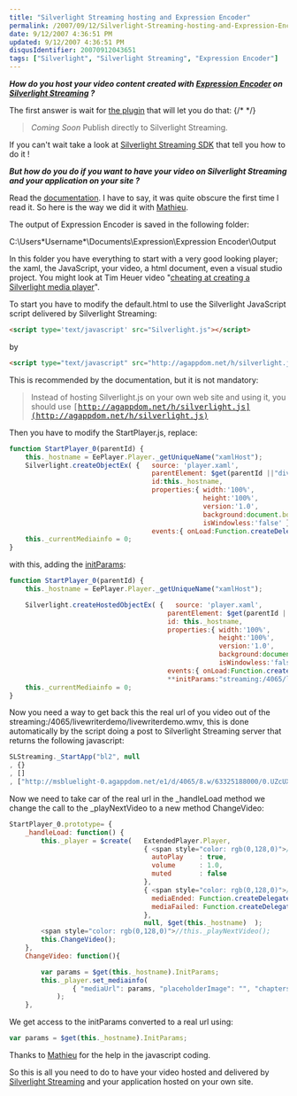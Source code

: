 ```yaml
---
title: "Silverlight Streaming hosting and Expression Encoder"
permalink: /2007/09/12/Silverlight-Streaming-hosting-and-Expression-Encoder/
date: 9/12/2007 4:36:51 PM
updated: 9/12/2007 4:36:51 PM
disqusIdentifier: 20070912043651
tags: ["Silverlight", "Silverlight Streaming", "Expression Encoder"]
---
```

***How do you host your video content created with ***[***Expression Encoder***](http://www.microsoft.com/expression/products/overview.aspx?key=encoder)*** on ***[***Silverlight Streaming***](http://silverlight.live.com/)*** ?***

The first answer is wait for [the plugin](http://www.microsoft.com/expression/products/overview.aspx?key=encoder) that will let you do that:
{/* <!-- more --> */}

> *Coming Soon*
> Publish directly to Silverlight Streaming.

If you can't wait take a look at [Silverlight Streaming SDK](http://dev.live.com/silverlight/) that tell you how to do it !

***But how do you do if you want to have your video on Silverlight Streaming and your application on your site ?***

Read the [documentation](http://dev.live.com/silverlight/initparams.aspx). I have to say, it was quite obscure the first time I read it. So here is the way we did it with [Mathieu](http://www.techheadbrothers.com/Auteurs.aspx/mathieu-kempe).

The output of Expression Encoder is saved in the following folder:

C:\Users\*Username*\Documents\Expression\Expression Encoder\Output

In this folder you have everything to start with a very good looking player; the xaml, the JavaScript, your video, a html document, even a visual studio project. You might look at Tim Heuer video "[cheating at creating a Silverlight media player](http://www.timheuer.com/blog/archive/2007/08/31/cheating-creating-silverlight-media-player.aspx)".

To start you have to modify the default.html to use the Silverlight JavaScript script delivered by Silverlight Streaming:

```html
<script type='text/javascript' src="Silverlight.js"></script>
```

by

```html
<script type="text/javascript" src="http://agappdom.net/h/silverlight.js"></script>
```

This is recommended by the documentation, but it is not mandatory:

> Instead of hosting Silverlight.js on your own web site and using it, you should use <tt>[http://agappdom.net/h/silverlight.js](http://agappdom.net/h/silverlight.js)</tt>

Then you have to modify the StartPlayer.js, replace:

```javascript
function StartPlayer_0(parentId) {
    this._hostname = EePlayer.Player._getUniqueName("xamlHost");
    Silverlight.createObjectEx( {   source: 'player.xaml', 
                                    parentElement: $get(parentId ||"divPlayer_0"), 
                                    id:this._hostname, 
                                    properties:{ width:'100%', 
                                                 height:'100%', 
                                                 version:'1.0', 
                                                 background:document.body.style.backgroundColor, 
                                                 isWindowless:'false' }, 
                                    events:{ onLoad:Function.createDelegate(this, this._handleLoad) } } );
    this._currentMediainfo = 0;      
}
```

with this, adding the [initParams](http://dev.live.com/silverlight/initparams.aspx):

```javascript
function StartPlayer_0(parentId) {
    this._hostname = EePlayer.Player._getUniqueName("xamlHost");

    Silverlight.createHostedObjectEx( {   source: 'player.xaml', 
                                        parentElement: $get(parentId ||"divPlayer_0"), 
                                        id: this._hostname, 
                                        properties:{ width:'100%', 
                                                     height:'100%', 
                                                     version:'1.0', 
                                                     background:document.body.style.backgroundColor, 
                                                     isWindowless:'false' }, 
                                        events:{ onLoad:Function.createDelegate(this, this._handleLoad) },
                                        **initParams:"streaming:/4065/livewriterdemo/livewriterdemo.wmv"** } );
    this._currentMediainfo = 0;      
}
```

Now you need a way to get back this the real url of you video out of the streaming:/4065/livewriterdemo/livewriterdemo.wmv, this is done automatically by the script doing a post to Silverlight Streaming server that returns the following javascript:

```javascript
SLStreaming._StartApp("bl2", null  
, {}  
, []  
, ["http://msbluelight-0.agappdom.net/e1/d/4065/8.w/63325188000/0.UZcUXMfJgIK0I0HcP-SQGzhvvVE/livewriterdemo.wmv"]);
```

Now we need to take car of the real url in the _handleLoad method we change the call to the _playNextVideo to a new method ChangeVideo:

```javascript
StartPlayer_0.prototype= {
    _handleLoad: function() {
        this._player = $create(   ExtendedPlayer.Player, 
                                  { <span style="color: rgb(0,128,0)">// properties
                                    autoPlay    : true, 
                                    volume      : 1.0,
                                    muted       : false
                                  }, 
                                  { <span style="color: rgb(0,128,0)">// event handlers
                                    mediaEnded: Function.createDelegate(this, this._onMediaEnded),
                                    mediaFailed: Function.createDelegate(this, this._onMediaFailed)
                                  },
                                  null, $get(this._hostname)  ); 
        <span style="color: rgb(0,128,0)">//this._playNextVideo();     
        this.ChangeVideo();
    },    
    ChangeVideo: function(){            

        var params = $get(this._hostname).InitParams;
        this._player.set_mediainfo(
                { "mediaUrl": params, "placeholderImage": "", "chapters": [] }  
            );                                                                                                              
    },                  
```

We get access to the initParams converted to a real url using:

```javascript
var params = $get(this._hostname).InitParams;
```

Thanks to [Mathieu](http://www.techheadbrothers.com/Auteurs.aspx/mathieu-kempe) for the help in the javascript coding.

So this is all you need to do to have your video hosted and delivered by [Silverlight Streaming](http://silverlight.live.com/) and your application hosted on your own site.
